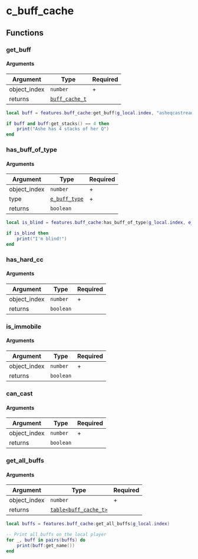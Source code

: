 # c_buff_cache

## Functions

### get_buff

#### Arguments

| Argument     | Type                                         | Required |
|--------------|----------------------------------------------|----------|
| object_index | `number`                                     | +        |
| returns      | [`buff_cache_t`](/docs/structs/buff_cache_t) |          |

```lua
local buff = features.buff_cache:get_buff(g_local.index, "asheqcastready")

if buff and buff:get_stacks() == 4 then
    print("Ashe has 4 stacks of her Q")
end
```

### has_buff_of_type

#### Arguments

| Argument     | Type                                     | Required |
|--------------|------------------------------------------|----------|
| object_index | `number`                                 | +        |
| type         | [`e_buff_type`](/docs/enums/e_buff_type) | +        |
| returns      | `boolean`                                |          |


```lua
local is_blind = features.buff_cache:has_buff_of_type(g_local.index, e_buff_type.blind)

if is_blind then
    print("I'm blind!")
end
```

### has_hard_cc

#### Arguments

| Argument     | Type      | Required |
|--------------|-----------|----------|
| object_index | `number`  | +        |
| returns      | `boolean` |          |


### is_immobile

#### Arguments

| Argument     | Type      | Required |
|--------------|-----------|----------|
| object_index | `number`  | +        |
| returns      | `boolean` |          |

### can_cast

#### Arguments

| Argument     | Type      | Required |
|--------------|-----------|----------|
| object_index | `number`  | +        |
| returns      | `boolean` |          |

### get_all_buffs

#### Arguments

| Argument     | Type                                                | Required |
|--------------|-----------------------------------------------------|----------|
| object_index | `number`                                            | +        |
| returns      | [`table<buff_cache_t>`](/docs/structs/buff_cache_t) |          |

```lua
local buffs = features.buff_cache:get_all_buffs(g_local.index)

-- Print all buffs on the local player
for _, buff in pairs(buffs) do
    print(buff:get_name())
end
```
